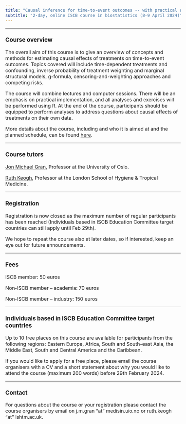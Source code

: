 ```yaml
---
title: "Causal inference for time-to-event outcomes -- with practical applications in R"
subtitle: "2-day, online ISCB course in biostatistics (8–9 April 2024)"
---
```


<style type="text/css">
  body{
  font-size: 12pt;
}
</style>

---

### Course overview

The overall aim of this course is to give an overview of concepts and methods for estimating causal effects of treatments on time-to-event outcomes. Topics covered will include time-dependent treatments and confounding, inverse probability of treatment weighting and marginal structural models, g-formula, censoring-and-weighting approaches and competing risks. 

The course will combine lectures and computer sessions. There will be an emphasis on practical implementation, and all analyses and exercises will be performed using R. At the end of the course, participants should be equipped to perform analyses to address questions about causal effects of treatments on their own data.

More details about the course, including and who it is aimed at and the planned schedule, can be found [here](about.html).

---

### Course tutors

[Jon Michael Gran](https://www.med.uio.no/imb/english/people/aca/jonmic/index.html){target="_blank"}, Professor at the University of Oslo.

[Ruth Keogh](https://www.lshtm.ac.uk/aboutus/people/keogh.ruth){target="_blank"}, Professor at the London School of Hygiene & Tropical Medicine.

---

### Registration

Registration is now closed as the maximum number of regular participants has been reached (Individuals based in ISCB Education Committee target countries can still apply until Feb 29th).

We hope to repeat the course also at later dates, so    if interested, keep an eye out for future announcements. 

---

### Fees

ISCB member: 50 euros

Non-ISCB member – academia: 70 euros

Non-ISCB member – industry: 150 euros

---

### Individuals based in ISCB Education Committee target countries

Up to 10 free places on this course are available for participants from the following regions: Eastern Europe, Africa, South and South-east Asia, the Middle East, South and Central America and the Caribbean.

If you would like to apply for a free place, please email the course organisers with a CV and a short statement about why you would like to attend the course (maximum 200 words) before 29th February 2024. 

---

### Contact

For questions about the course or your registration please contact the course organisers by email on j.m.gran "at" medisin.uio.no or ruth.keogh "at" lshtm.ac.uk.


</br>

